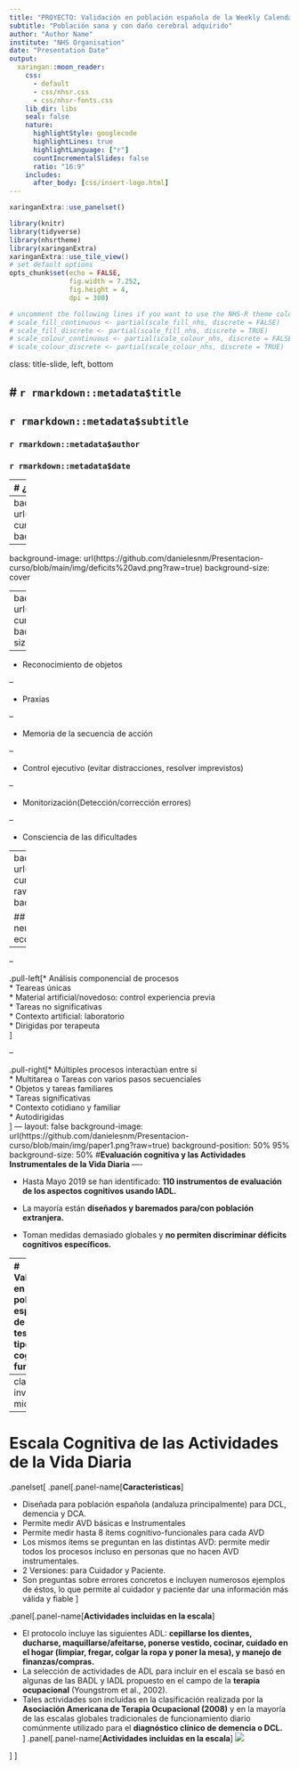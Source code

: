 ```yaml
---
title: "PROYECTO: Validación en población española de la Weekly Calendar Planning Activity y De Escala Cognitiva de las Actividades de la Vida Diaria"
subtitle: "Población sana y con daño cerebral adquirido"
author: "Author Name"
institute: "NHS Organisation"
date: "Presentation Date"
output:
  xaringan::moon_reader:
    css: 
      - default
      - css/nhsr.css
      - css/nhsr-fonts.css
    lib_dir: libs
    seal: false
    nature:
      highlightStyle: googlecode
      highlightLines: true
      highlightLanguage: ["r"]
      countIncrementalSlides: false
      ratio: "16:9"
    includes:
      after_body: [css/insert-logo.html]
---
```

```r
xaringanExtra::use_panelset()
```

```r
library(knitr)
library(tidyverse)
library(nhsrtheme)
library(xaringanExtra)
xaringanExtra::use_tile_view()
# set default options
opts_chunk$set(echo = FALSE,
               fig.width = 7.252,
               fig.height = 4,
               dpi = 300)

# uncomment the following lines if you want to use the NHS-R theme colours by default
# scale_fill_continuous <- partial(scale_fill_nhs, discrete = FALSE)
# scale_fill_discrete <- partial(scale_fill_nhs, discrete = TRUE)
# scale_colour_continuous <- partial(scale_colour_nhs, discrete = FALSE)
# scale_colour_discrete <- partial(scale_colour_nhs, discrete = TRUE)
```

class: title-slide, left, bottom

# `r rmarkdown::metadata$title`
----
## **`r rmarkdown::metadata$subtitle`**
### `r rmarkdown::metadata$author`
### `r rmarkdown::metadata$date`

---
# ¿Quiénes somos?

.panelset[
.panel[.panel-name[**CIMCYC**]

**Laboratorio de Neuropsicología y Actividades de la Vida Diaria (AVD)** del grupo de Neurociencia Cognitiva de _Centro de investigación Mente Cerebro y Comportamiento (CIMCYC)_, perteneciente a la **Universidad de Granada.** Con gran experiencia trabajando en esta temática a través de varios proyectos financiados por la Junta de Andalucía y el Ministerio de Educación y Ciencia. 
]

.panel[.panel-name[**Integrantes del equipo de investigación**]

.black[- Dra. María Jesús Funes Molina (**IP**)]
.black[- Dra. María Rodriguez Bailón]
.black[- Dr. José Antonio Merchán Baéza]
.black[- Daniel Salazar Frías (estudiante predoctoral)]
.black[- Giorgia Ricchetti (estudiante predoctoral)] 
.black[- Alba Navarro Egido (estudiante predoctoral)]
]


.panel[.panel-name[**Proyecto**]
Este estudio es parte de un proyecto más amplio, titulado __“Mecanismos cognitivos y cerebrales de la anosognosia en pacientes con daño cerebral adquirido: Nuevas estrategias de evaluación e intervención basadas en tareas cotidianas”__, financiado por el Ministerio de Economía y Empresa de España (MINECO, ref: PSI2016- 80331- P). Cuenta con un informe favorable del Comité de Ética de investigación biomédica de la Junta de Andalucía (AnosognosiaAVD2017, 0056-N-17 con fecha 01-02- 2017).

Uno de los objetivos es la **“Validación de pruebas de evaluación corte cognitivo-Funcional para pacientes con daño cerebral que nos permitan medir alteraciones en funciones ejecutivas y presencia de anosognosia”**:  

1. Qué son las funciones ejecutivas y como afectan a las AVD. 
2. Qué es la anosognosia y como afecta a las AVD  
3. Validación en población española de dos test de  tipo cognitivo-funcional:  
__- Weekly Calendar Planning Activity__  
__- Escala Cognitiva de las Actividades de la Vida Diaria__
]
.panel[.panel-name[**Centros Participantes en este proyecto**]
.black[- Hospital Marítimo de Torremolinos]
.black[- Hospital Civil de Málaga]
.black[- Hospital Universitario Juan Ramón Jiménez de Huelva]
.black[- Hospital de NeuroTraumatología y Rehabilitación de Granada]
.black[- Centro de Rehabilitación del Daño Cerebral, AGREDACE] 
.black[- AISSE Sinergia - Centro De Rehabilitación en Granada]
]
]

---
background-image: url(https://github.com/danielesnm/Presentacion-curso/blob/main/img/AVD.png?raw=true)
background-size: cover
---
background-image: url(https://github.com/danielesnm/Presentacion-curso/blob/main/img/deficits%20avd.png?raw=true)
background-size: cover

---
background-image: url(https://github.com/danielesnm/Presentacion-curso/blob/main/img/AVD2.png?raw=true)
background-position: 95% 50%
background-size: 45%

--

* Reconocimiento de objetos  

--

* Praxias  

--

* Memoria de la secuencia de acción  

--

* Control ejecutivo (evitar distracciones, resolver imprevistos)  

--

* Monitorización(Detección/corrección errores)  

--

* Consciencia de las dificultades  

---
background-image: url(https://github.com/danielesnm/Presentacion-curso/blob/main/img/perfromancebased.png?raw=true)
background-position: 40% 100%
background-size: 70%

## Transferencia en la evaluación neuropsicológica: El problema de la validez ecológica/predictiva
----

--

.pull-left[* Análisis componencial de procesos  
* Teareas únicas  
* Material artificial/novedoso: control experiencia previa  
* Tareas no significativas  
* Contexto artificial: laboratorio  
* Dirigidas por terapeuta  
]

--

.pull-right[* Múltiples procesos interactúan entre sí  
* Multitarea o Tareas con varios pasos secuenciales  
* Objetos y tareas familiares  
* Tareas significativas  
* Contexto cotidiano y familiar  
* Autodirigidas  
]
---
layout: false
background-image: url(https://github.com/danielesnm/Presentacion-curso/blob/main/img/paper1.png?raw=true)
background-position: 50% 95%
background-size: 50%
#**Evaluación cognitiva y las Actividades Instrumentales de la Vida Diaria **
----

- Hasta Mayo 2019 se han identificado: __110 instrumentos de evaluación de los aspectos cognitivos usando IADL.__  

- La mayoría están __diseñados y baremados para/con población extranjera.__  

- Toman medidas demasiado globales y __no permiten discriminar déficits cognitivos específicos.__ 

---
# Validación en población española de dos test de tipo cognitivo-funcional:

.panelset[
.panel[.panel-name[**Weekly Calendar Planning Activity**]

- Mide __funcies ejecutivas__ en el _contexto de una tarea cotidiana_.  
- Creada por __Joan Toglia__, TO de la Universidad Mercy College, NY, USA.  
- __Traducida__ y validada en distintas culturas: __holandes, chino, hebreo, sueco.__ 
- Validada en distintos trastornos:Ref.  
- Tiene muy buenas propiedades psicométricas y de aceptación por parte de pacientes y terapeutas

OBJETIVO:  
Validarla en población Española de DCA para poder empezar a utilizarla en nuestros servicios. 

??
(Decir que ya tenemos completado el proceso de adaptación cultural: traducción inversa, visto Bueno de la adaptación por parte de la autora)
a. 
]

.panel[.panel-name[**Escala Cognitiva de las Actividades de la Vida Diaria**]
- Mide distintos __procesos cognitivos__ que impactan tanto en _AVD básicas como Instrumentales._  
- Escala creada en __nuestro grupo de investigación.__ 
- __Creada y validada__ con población española, con distintos trastornos como __Demencia, y Deterioro Cognitivo Leve.__ 
- Buenas propiedades psicométricas [(Rodríguez-Bailón, Montoro-Membila, Garcia-Morán, Arnedo-Montoro, Funes Molina, 2015)](https://psycnet.apa.org/record/2006-04736-000).  



OBJETIVOS:
1. Validarla en DCA
2. Validar su utilidad para medir anosognosia: Discrepancia entre versión paciente y versión cuidador principal.
]
]

---
class: inverse, middle, left
---
# Escala Cognitiva de las Actividades de la Vida Diaria

.panelset[
.panel[.panel-name[**Caracteristicas**]

- Diseñada para población española (andaluza principalmente) para DCL, demencia y DCA.
- Permite medir AVD básicas e Instrumentales
- Permite medir hasta 8 ítems cognitivo-funcionales para cada AVD
- Los mismos ítems se preguntan en las distintas AVD: permite medir todos los procesos incluso en personas que no hacen AVD instrumentales.
- 2 Versiones: para Cuidador y Paciente.
- Son preguntas sobre errores concretos e incluyen numerosos ejemplos de éstos, lo que permite al cuidador y paciente dar una información más válida y fiable
]

.panel[.panel-name[**Actividades incluidas en la escala**]

- El protocolo incluye las siguientes ADL: __cepillarse los dientes, ducharse, maquillarse/afeitarse, ponerse vestido, cocinar, cuidado en el hogar (limpiar, fregar, colgar la ropa y poner la mesa), y manejo de finanzas/compras.__
- La selección de actividades de ADL para incluir en el escala se basó en algunas de las BADL y IADL propuesto en el campo de la __terapia ocupacional__
(Youngstrom et al., 2002).  
- Tales actividades son incluidas en la clasificación realizada por la __Asociación Americana de Terapia Ocupacional (2008)__ y en la mayoría de las escalas globales tradicionales de funcionamiento diario comúnmente utilizado para el __diagnóstico clínico de demencia o DCL.__  
]
.panel[.panel-name[**Actividades incluidas en la escala**]
![](https://github.com/danielesnm/Presentacion-curso/blob/main/img/paper2.png?raw=true)

]
]


 
